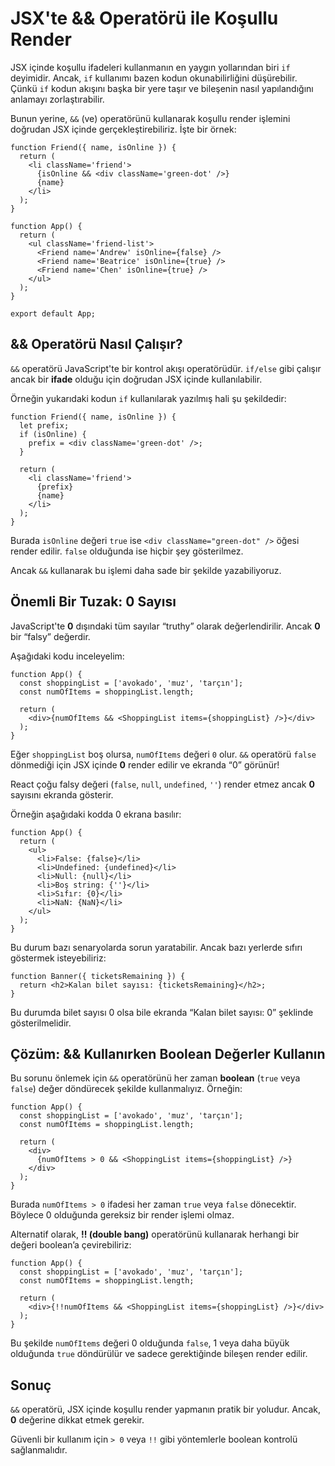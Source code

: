 # JSX'te && Operatörü ile Koşullu Render

JSX içinde koşullu ifadeleri kullanmanın en yaygın yollarından biri `if` deyimidir. Ancak, `if` kullanımı bazen kodun okunabilirliğini düşürebilir. Çünkü `if` kodun akışını başka bir yere taşır ve bileşenin nasıl yapılandığını anlamayı zorlaştırabilir.

Bunun yerine, `&&` (ve) operatörünü kullanarak koşullu render işlemini doğrudan JSX içinde gerçekleştirebiliriz. İşte bir örnek:

```tsx
function Friend({ name, isOnline }) {
  return (
    <li className='friend'>
      {isOnline && <div className='green-dot' />}
      {name}
    </li>
  );
}

function App() {
  return (
    <ul className='friend-list'>
      <Friend name='Andrew' isOnline={false} />
      <Friend name='Beatrice' isOnline={true} />
      <Friend name='Chen' isOnline={true} />
    </ul>
  );
}

export default App;
```

## && Operatörü Nasıl Çalışır?

`&&` operatörü JavaScript'te bir kontrol akışı operatörüdür. `if/else` gibi çalışır ancak bir **ifade** olduğu için doğrudan JSX içinde kullanılabilir.

Örneğin yukarıdaki kodun `if` kullanılarak yazılmış hali şu şekildedir:

```tsx
function Friend({ name, isOnline }) {
  let prefix;
  if (isOnline) {
    prefix = <div className='green-dot' />;
  }

  return (
    <li className='friend'>
      {prefix}
      {name}
    </li>
  );
}
```

Burada `isOnline` değeri `true` ise `<div className="green-dot" />` öğesi render edilir. `false` olduğunda ise hiçbir şey gösterilmez.

Ancak `&&` kullanarak bu işlemi daha sade bir şekilde yazabiliyoruz.

## Önemli Bir Tuzak: 0 Sayısı

JavaScript'te **0** dışındaki tüm sayılar “truthy” olarak değerlendirilir. Ancak **0** bir “falsy” değerdir.

Aşağıdaki kodu inceleyelim:

```tsx
function App() {
  const shoppingList = ['avokado', 'muz', 'tarçın'];
  const numOfItems = shoppingList.length;

  return (
    <div>{numOfItems && <ShoppingList items={shoppingList} />}</div>
  );
}
```

Eğer `shoppingList` boş olursa, `numOfItems` değeri `0` olur. `&&` operatörü `false` dönmediği için JSX içinde **0** render edilir ve ekranda “0” görünür!

React çoğu falsy değeri (`false`, `null`, `undefined`, `''`) render etmez ancak **0** sayısını ekranda gösterir.

Örneğin aşağıdaki kodda 0 ekrana basılır:

```tsx
function App() {
  return (
    <ul>
      <li>False: {false}</li>
      <li>Undefined: {undefined}</li>
      <li>Null: {null}</li>
      <li>Boş string: {''}</li>
      <li>Sıfır: {0}</li>
      <li>NaN: {NaN}</li>
    </ul>
  );
}
```

Bu durum bazı senaryolarda sorun yaratabilir. Ancak bazı yerlerde sıfırı göstermek isteyebiliriz:

```tsx
function Banner({ ticketsRemaining }) {
  return <h2>Kalan bilet sayısı: {ticketsRemaining}</h2>;
}
```

Bu durumda bilet sayısı 0 olsa bile ekranda “Kalan bilet sayısı: 0” şeklinde gösterilmelidir.

## Çözüm: && Kullanırken Boolean Değerler Kullanın

Bu sorunu önlemek için `&&` operatörünü her zaman **boolean** (`true` veya `false`) değer döndürecek şekilde kullanmalıyız. Örneğin:

```tsx
function App() {
  const shoppingList = ['avokado', 'muz', 'tarçın'];
  const numOfItems = shoppingList.length;

  return (
    <div>
      {numOfItems > 0 && <ShoppingList items={shoppingList} />}
    </div>
  );
}
```

Burada `numOfItems > 0` ifadesi her zaman `true` veya `false` dönecektir. Böylece 0 olduğunda gereksiz bir render işlemi olmaz.

Alternatif olarak, **!! (double bang)** operatörünü kullanarak herhangi bir değeri boolean’a çevirebiliriz:

```tsx
function App() {
  const shoppingList = ['avokado', 'muz', 'tarçın'];
  const numOfItems = shoppingList.length;

  return (
    <div>{!!numOfItems && <ShoppingList items={shoppingList} />}</div>
  );
}
```

Bu şekilde `numOfItems` değeri 0 olduğunda `false`, 1 veya daha büyük olduğunda `true` döndürülür ve sadece gerektiğinde bileşen render edilir.

## Sonuç

`&&` operatörü, JSX içinde koşullu render yapmanın pratik bir yoludur. Ancak, **0** değerine dikkat etmek gerekir.

Güvenli bir kullanım için `> 0` veya `!!` gibi yöntemlerle boolean kontrolü sağlanmalıdır.
